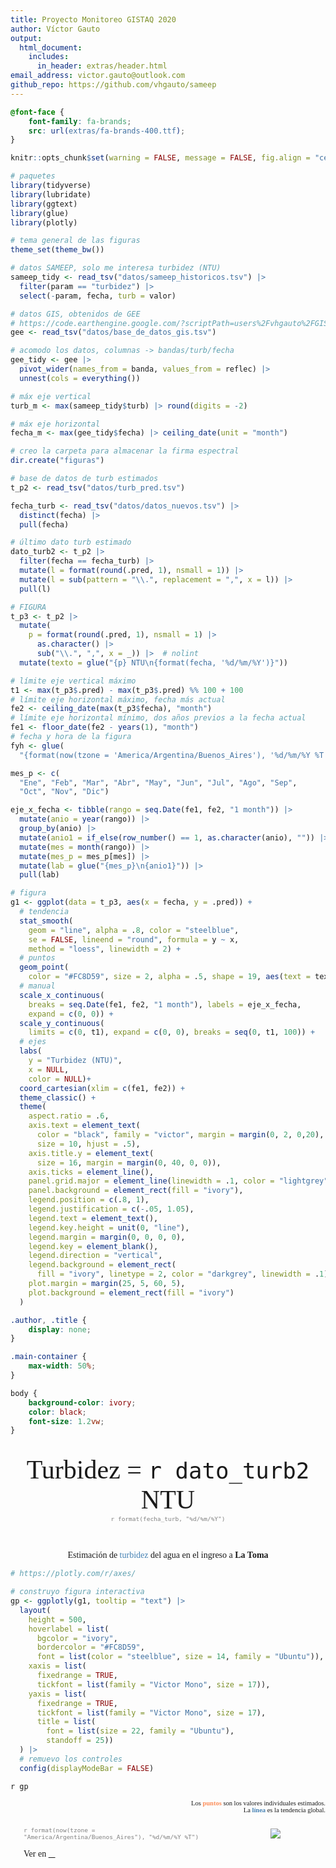 ```yaml
---
title: Proyecto Monitoreo GISTAQ 2020
author: Víctor Gauto
output: 
  html_document:
    includes:
      in_header: extras/header.html
email_address: victor.gauto@outlook.com
github_repo: https://github.com/vhgauto/sameep
---
```


<!-- ubuntu -->
<style>
  @import url('https://fonts.googleapis.com/css2?family=Ubuntu&display=swap');
</style>

<!-- victor -->
<style>
  @import url('https://fonts.googleapis.com/css2?family=Victor+Mono:wght@100&display=swap');
</style>

<!-- fontawesome -->
```css
@font-face {
    font-family: fa-brands;
    src: url(extras/fa-brands-400.ttf);
}
```

```r
knitr::opts_chunk$set(warning = FALSE, message = FALSE, fig.align = "center")
```

```r

# paquetes
library(tidyverse)
library(lubridate)
library(ggtext)
library(glue)
library(plotly)

# tema general de las figuras
theme_set(theme_bw())

# datos SAMEEP, solo me interesa turbidez (NTU)
sameep_tidy <- read_tsv("datos/sameep_historicos.tsv") |>
  filter(param == "turbidez") |>
  select(-param, fecha, turb = valor)

# datos GIS, obtenidos de GEE
# https://code.earthengine.google.com/?scriptPath=users%2Fvhgauto%2FGISTAQ%3Asameep_historico
gee <- read_tsv("datos/base_de_datos_gis.tsv")

# acomodo los datos, columnas -> bandas/turb/fecha
gee_tidy <- gee |>
  pivot_wider(names_from = banda, values_from = reflec) |>
  unnest(cols = everything())

# máx eje vertical
turb_m <- max(sameep_tidy$turb) |> round(digits = -2)

# máx eje horizontal
fecha_m <- max(gee_tidy$fecha) |> ceiling_date(unit = "month")

# creo la carpeta para almacenar la firma espectral
dir.create("figuras")

# base de datos de turb estimados
t_p2 <- read_tsv("datos/turb_pred.tsv")

fecha_turb <- read_tsv("datos/datos_nuevos.tsv") |>
  distinct(fecha) |>
  pull(fecha)

# último dato turb estimado
dato_turb2 <- t_p2 |>
  filter(fecha == fecha_turb) |>
  mutate(l = format(round(.pred, 1), nsmall = 1)) |>
  mutate(l = sub(pattern = "\\.", replacement = ",", x = l)) |>
  pull(l)

# FIGURA
t_p3 <- t_p2 |>
  mutate(
    p = format(round(.pred, 1), nsmall = 1) |>
      as.character() |>
      sub("\\.", ",", x = _)) |>  # nolint
  mutate(texto = glue("{p} NTU\n{format(fecha, '%d/%m/%Y')}"))

# límite eje vertical máximo
t1 <- max(t_p3$.pred) - max(t_p3$.pred) %% 100 + 100
# límite eje horizontal máximo, fecha más actual
fe2 <- ceiling_date(max(t_p3$fecha), "month")
# límite eje horizontal mínimo, dos años previos a la fecha actual
fe1 <- floor_date(fe2 - years(1), "month")
# fecha y hora de la figura
fyh <- glue(
  "{format(now(tzone = 'America/Argentina/Buenos_Aires'), '%d/%m/%Y %T')}")

mes_p <- c(
  "Ene", "Feb", "Mar", "Abr", "May", "Jun", "Jul", "Ago", "Sep",
  "Oct", "Nov", "Dic")

eje_x_fecha <- tibble(rango = seq.Date(fe1, fe2, "1 month")) |>
  mutate(anio = year(rango)) |>
  group_by(anio) |>
  mutate(anio1 = if_else(row_number() == 1, as.character(anio), "")) |>
  mutate(mes = month(rango)) |>
  mutate(mes_p = mes_p[mes]) |>
  mutate(lab = glue("{mes_p}\n{anio1}")) |>
  pull(lab)

# figura
g1 <- ggplot(data = t_p3, aes(x = fecha, y = .pred)) +
  # tendencia
  stat_smooth(
    geom = "line", alpha = .8, color = "steelblue",
    se = FALSE, lineend = "round", formula = y ~ x,
    method = "loess", linewidth = 2) +
  # puntos
  geom_point(
    color = "#FC8D59", size = 2, alpha = .5, shape = 19, aes(text = texto)) +
  # manual
  scale_x_continuous(
    breaks = seq.Date(fe1, fe2, "1 month"), labels = eje_x_fecha,
    expand = c(0, 0)) +
  scale_y_continuous(
    limits = c(0, t1), expand = c(0, 0), breaks = seq(0, t1, 100)) +
  # ejes
  labs(
    y = "Turbidez (NTU)",
    x = NULL,
    color = NULL)+
  coord_cartesian(xlim = c(fe1, fe2)) +
  theme_classic() +
  theme(
    aspect.ratio = .6,
    axis.text = element_text(
      color = "black", family = "victor", margin = margin(0, 2, 0,20), 
      size = 10, hjust = .5),
    axis.title.y = element_text(
      size = 16, margin = margin(0, 40, 0, 0)),
    axis.ticks = element_line(),
    panel.grid.major = element_line(linewidth = .1, color = "lightgrey"),
    panel.background = element_rect(fill = "ivory"),
    legend.position = c(.8, 1),
    legend.justification = c(-.05, 1.05),
    legend.text = element_text(),
    legend.key.height = unit(0, "line"),
    legend.margin = margin(0, 0, 0, 0),
    legend.key = element_blank(),
    legend.direction = "vertical",
    legend.background = element_rect(
      fill = "ivory", linetype = 2, color = "darkgrey", linewidth = .1),
    plot.margin = margin(25, 5, 60, 5),
    plot.background = element_rect(fill = "ivory")
  )

```

```css
.author, .title {
    display: none;
}

.main-container {
    max-width: 50%;
}

body {
    background-color: ivory;
    color: black;
    font-size: 1.2vw;
}

```

<br>
<!-- última estimación de turbidez ddisponible -->
<center style="font-size:3em; font-family: Ubuntu;">Turbidez = `r dato_turb2` NTU</center>

<!-- pequeño espacio entre líneas -->
<center style="font-size:.1em;"><br></center>

<!-- fecha -->
<center style="font-size:.8em; color:grey; font-family: Victor Mono;">`r format(fecha_turb, "%d/%m/%Y")`</center>

<br>

<center style='font-family: Ubuntu'>Estimación de <span style='color:steelblue'>turbidez</span> del agua en el ingreso a <b>La Toma</b></center>

```r

# https://plotly.com/r/axes/

# construyo figura interactiva
gp <- ggplotly(g1, tooltip = "text") |>
  layout(
    height = 500,
    hoverlabel = list(
      bgcolor = "ivory",
      bordercolor = "#FC8D59",
      font = list(color = "steelblue", size = 14, family = "Ubuntu")),
    xaxis = list(
      fixedrange = TRUE,
      tickfont = list(family = "Victor Mono", size = 17)),
    yaxis = list(
      fixedrange = TRUE,
      tickfont = list(family = "Victor Mono", size = 17),
      title = list(
        font = list(size = 22, family = "Ubuntu"),
        standoff = 25))
  ) |>
  # remuevo los controles
  config(displayModeBar = FALSE)
```

<!-- figura interactiva -->
`r gp`

<p style="text-align:Right; font-size:.75em; font-family: Ubuntu;">
Los <b style='color:#FC8D59'> puntos</b> son los valores individuales estimados.
<br>
La <b style='color:steelblue'>línea</b> es la tendencia global.
</p>

:::: {.columns}

<br>
<br>
<br>

::: {.column width="70%"}

<p style='font-size:.8em; color:grey; font-family: Victor Mono;'>`r format(now(tzone = "America/Argentina/Buenos_Aires"), "%d/%m/%Y %T")`</p>

<p style='font-family: Ubuntu;'>Ver en [<span style='font-family: fa-brands; color: black'>&#xf09b;</span>](`r rmarkdown::metadata$github_repo`){target="_blank"}</p>
:::

::: {.column width="10%"}

:::

::: {.column width="20%"}

[![](extras/gistaq_logo.png)](https://www.facebook.com/GISTAQ){fig-align="right" height=10% target="_blank"}

:::

::::
